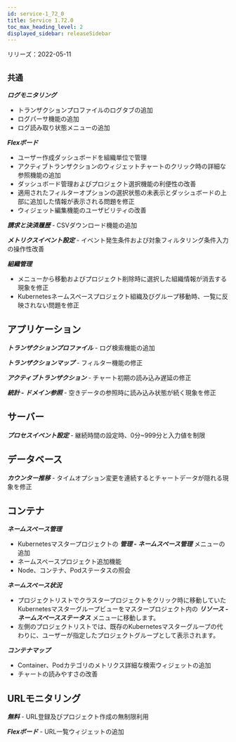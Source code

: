 ```yaml
---
id: service-1_72_0
title: Service 1.72.0
toc_max_heading_level: 2
displayed_sidebar: releaseSidebar
---
```



リリーズ：2022-05-11

## `共通`

**_ログモニタリング_**

- トランザクションプロファイルのログタブの追加
- ログパーサ機能の追加 
- ログ読み取り状態メニューの追加

**_Flexボード_**

- ユーザー作成ダッシュボードを組織単位で管理
- アクティブトランザクションのウィジェットチャートのクリック時の詳細な参照機能の追加 
- ダッシュボード管理およびプロジェクト選択機能の利便性の改善
- 適用されたフィルターオプションの選択状態の未表示とダッシュボードの上部に追加した情報が表示される問題を修正
- ウィジェット編集機能のユーザビリティの改善

**_請求と決済履歴_** - CSVダウンロード機能の追加 

**_メトリクスイベント設定_** - イベント発生条件および対象フィルタリング条件入力の操作性改善

**_組織管理_**

- メニューから移動およびプロジェクト削除時に選択した組織情報が消去する現象を修正
- Kubernetesネームスペースプロジェクト組織及びグループ移動時、一覧に反映されない問題を修正 

## アプリケーション

**_トランザクションプロファイル_** - ログ検索機能の追加

**_トランザクションマップ_** - フィルター機能の修正 

**_アクティブトランザクション_** - チャート初期の読み込み遅延の修正

**_統計 - ドメイン参照_** - 空きデータの参照時に読み込み状態が続く現象を修正

## サーバー

**_プロセスイベント設定_** - 継続時間の設定時、0分\~999分と入力値を制限

## データベース

**_カウンター推移_** - タイムオプション変更を連続するとチャートデータが隠れる現象を修正

## コンテナ

**_ネームスペース管理_**

- Kubernetesマスタープロジェクトの **_管理 - ネームスペース管理_** メニューの追加
- ネームスペースプロジェクト追加機能
- Node、コンテナ、Podステータスの照会

**_ネームスペース状況_**

- プロジェクトリストでクラスタープロジェクトをクリック時に移動していたKubernetesマスターグループビューをマスタープロジェクト内の **_リソース - ネームスペースステータス_** メニューに移動します。
- 左側のプロジェクトリストでは、既存のKubernetesマスターグループの代わりに、ユーザーが指定したプロジェクトグループとして表示されます。 

**_コンテナマップ_**

- Container、Podカテゴリのメトリクス詳細な検索ウィジェットの追加
- チャートの読みやすさの改善

## URLモニタリング

**_無料_** - URL登録及びプロジェクト作成の無制限利用

**_Flexボード_** - URL一覧ウィジェットの追加
